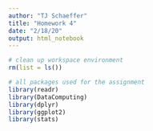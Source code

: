 ```yaml
---
author: "TJ Schaeffer"
title: "Homework 4"
date: "2/18/20"
output: html_notebook
---
```


```r
# clean up workspace environment
rm(list = ls())

# all packages used for the assignment
library(readr)
library(DataComputing)
library(dplyr)
library(ggplot2)
library(stats)
```